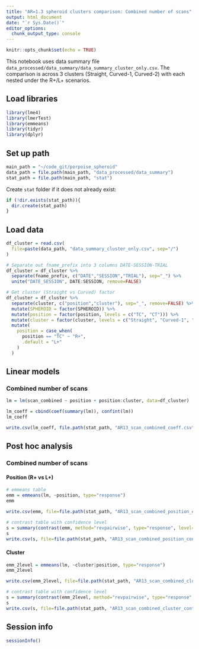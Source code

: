 ```yaml
---
title: "AR=1.3 spheroid clusters comparison: Combined number of scans"
output: html_document
date: "`r Sys.Date()`"
editor_options:
  chunk_output_type: console
---
```


```r
knitr::opts_chunk$set(echo = TRUE)
```

This notebook uses data summary file `data_processed/data_summary/data_summary_cluster_only.csv`. The comparison is across 3 clusters (Straight, Curved-1, Curved-2) with each nested under the R+/L+ scenarios.


## Load libraries
```r
library(lme4)
library(lmerTest)
library(emmeans)
library(tidyr)
library(dplyr)
```


## Set up path
```r
main_path = "~/code_git/porpoise_spheroid"
data_path = file.path(main_path, "data_processed/data_summary")
stat_path = file.path(main_path, "stat")
```

Create `stat` folder if it does not already exist:
```r
if (!dir.exists(stat_path)){
  dir.create(stat_path)
}
```


## Load data
```r
df_cluster = read.csv(
  file=paste(data_path, "data_summary_cluster_only.csv", sep="/")
)

# Separate out fname_prefix into 3 columns DATE-SESSION-TRIAL
df_cluster = df_cluster %>%
  separate(fname_prefix, c("DATE","SESSION","TRIAL"), sep="_") %>%
  unite("DATE_SESSION", DATE:SESSION, remove=FALSE)

# Get cluster (Straight vs Curved) factor
df_cluster = df_cluster %>%
  separate(cluster, c("position","cluster"), sep="_", remove=FALSE) %>%
  mutate(SPHEROID = factor(SPHEROID)) %>%
  mutate(position = factor(position, levels = c("TC", "CT"))) %>%
  mutate(cluster = factor(cluster, levels = c("Straight", "Curved-1", "Curved-2"))) %>%
  mutate(
    position = case_when(
      position == "TC" ~ "R+",
      .default = "L+"
    )
  )
```



## Linear models

### Combined number of scans
```r
lm = lm(scan_combined ~ position + position:cluster, data=df_cluster)

lm_coeff = cbind(coef(summary(lm)), confint(lm))
lm_coeff

write.csv(lm_coeff, file.path(stat_path, "AR13_scan_combined_coeff.csv"))
```




## Post hoc analysis

### Combined number of scans

#### Position (R+ vs L+)
```r
# emmeans table
emm = emmeans(lm, ~position, type="response")
emm

write.csv(emm, file=file.path(stat_path, "AR13_scan_combined_position_emmeans.csv"), row.names=FALSE)
```

```r
# contrast table with confidence level
s = summary(contrast(emm, method="revpairwise", type="response", level=0.95), infer=TRUE)
s
write.csv(s, file=file.path(stat_path, "AR13_scan_combined_position_contrast.csv"), row.names=FALSE)
```

#### Cluster
```r
emm_2level = emmeans(lm, ~cluster|position, type="response")
emm_2level

write.csv(emm_2level, file=file.path(stat_path, "AR13_scan_combined_cluster_emmeans.csv"), row.names=FALSE)
```

```r
# contrast table with confidence level
s = summary(contrast(emm_2level, method="revpairwise", type="response", level=0.95), infer=TRUE)
s
write.csv(s, file=file.path(stat_path, "AR13_scan_combined_cluster_contrast.csv"), row.names=FALSE)
```



## Session info
```r
sessionInfo()
```
